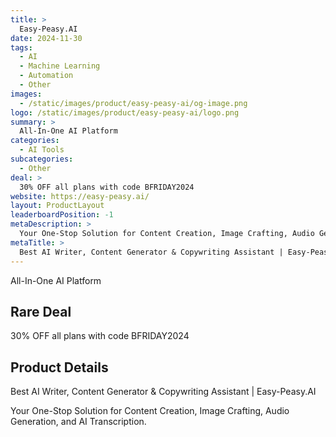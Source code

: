```yaml
---
title: >
  Easy-Peasy.AI
date: 2024-11-30
tags:
  - AI
  - Machine Learning
  - Automation
  - Other
images:
  - /static/images/product/easy-peasy-ai/og-image.png
logo: /static/images/product/easy-peasy-ai/logo.png
summary: >
  All-In-One AI Platform
categories:
  - AI Tools
subcategories:
  - Other
deal: >
  30% OFF all plans with code BFRIDAY2024
website: https://easy-peasy.ai/
layout: ProductLayout
leaderboardPosition: -1
metaDescription: >
  Your One-Stop Solution for Content Creation, Image Crafting, Audio Generation, and AI Transcription.
metaTitle: >
  Best AI Writer, Content Generator & Copywriting Assistant | Easy-Peasy.AI
---
```

All-In-One AI Platform

## Rare Deal

30% OFF all plans with code BFRIDAY2024

## Product Details

Best AI Writer, Content Generator & Copywriting Assistant | Easy-Peasy.AI

Your One-Stop Solution for Content Creation, Image Crafting, Audio Generation, and AI Transcription.
